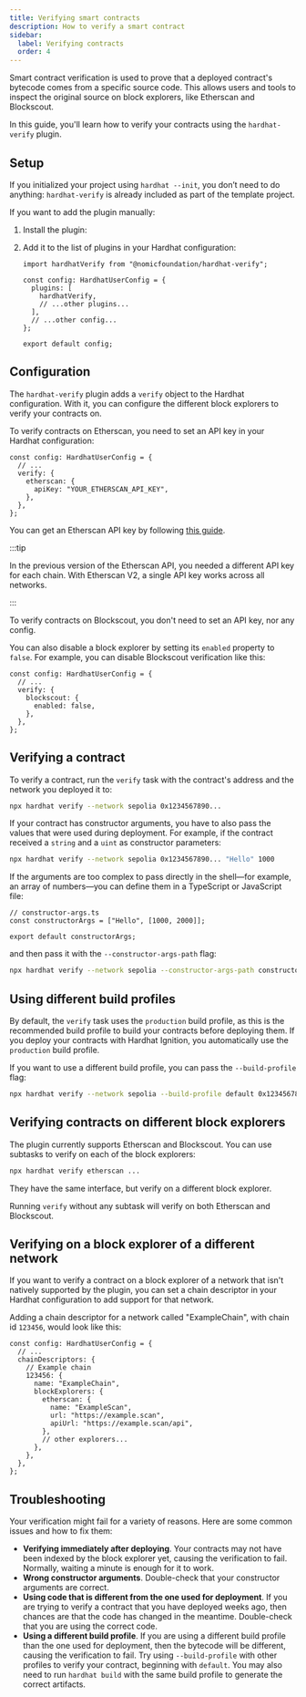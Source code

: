 ```yaml
---
title: Verifying smart contracts
description: How to verify a smart contract
sidebar:
  label: Verifying contracts
  order: 4
---
```



Smart contract verification is used to prove that a deployed contract's bytecode comes from a specific source code. This allows users and tools to inspect the original source on block explorers, like Etherscan and Blockscout.

In this guide, you'll learn how to verify your contracts using the `hardhat-verify` plugin.

## Setup

If you initialized your project using `hardhat --init`, you don’t need to do anything: `hardhat-verify` is already included as part of the template project.

If you want to add the plugin manually:

1. Install the plugin:

   <Install packages="@nomicfoundation/hardhat-verify" />

2. Add it to the list of plugins in your Hardhat configuration:

   ```tsx
   import hardhatVerify from "@nomicfoundation/hardhat-verify";

   const config: HardhatUserConfig = {
     plugins: [
       hardhatVerify,
       // ...other plugins...
     ],
     // ...other config...
   };

   export default config;
   ```

## Configuration

The `hardhat-verify` plugin adds a `verify` object to the Hardhat configuration. With it, you can configure the different block explorers to verify your contracts on.

To verify contracts on Etherscan, you need to set an API key in your Hardhat configuration:

```tsx
const config: HardhatUserConfig = {
  // ...
  verify: {
    etherscan: {
      apiKey: "YOUR_ETHERSCAN_API_KEY",
    },
  },
};
```

You can get an Etherscan API key by following [this guide](https://docs.etherscan.io/etherscan-v2/getting-an-api-key).

:::tip

In the previous version of the Etherscan API, you needed a different API key for each chain. With Etherscan V2, a single API key works across all networks.

:::

To verify contracts on Blockscout, you don't need to set an API key, nor any config.

You can also disable a block explorer by setting its `enabled` property to `false`. For example, you can disable Blockscout verification like this:

```tsx
const config: HardhatUserConfig = {
  // ...
  verify: {
    blockscout: {
      enabled: false,
    },
  },
};
```

## Verifying a contract

To verify a contract, run the `verify` task with the contract's address and the network you deployed it to:

```bash
npx hardhat verify --network sepolia 0x1234567890...
```

If your contract has constructor arguments, you have to also pass the values that were used during deployment. For example, if the contract received a `string` and a `uint` as constructor parameters:

```bash
npx hardhat verify --network sepolia 0x1234567890... "Hello" 1000
```

If the arguments are too complex to pass directly in the shell—for example, an array of numbers—you can define them in a TypeScript or JavaScript file:

```tsx
// constructor-args.ts
const constructorArgs = ["Hello", [1000, 2000]];

export default constructorArgs;
```

and then pass it with the `--constructor-args-path` flag:

```bash
npx hardhat verify --network sepolia --constructor-args-path constructor-args.ts 0x1234567890...
```

## Using different build profiles

By default, the `verify` task uses the `production` build profile, as this is the recommended build profile to build your contracts before deploying them. If you deploy your contracts with Hardhat Ignition, you automatically use the `production` build profile.

If you want to use a different build profile, you can pass the `--build-profile` flag:

```bash
npx hardhat verify --network sepolia --build-profile default 0x1234567890...
```

## Verifying contracts on different block explorers

The plugin currently supports Etherscan and Blockscout. You can use subtasks to verify on each of the block explorers:

```bash
npx hardhat verify etherscan ...
```

They have the same interface, but verify on a different block explorer.

Running `verify` without any subtask will verify on both Etherscan and Blockscout.

## Verifying on a block explorer of a different network

If you want to verify a contract on a block explorer of a network that isn't natively supported by the plugin, you can set a chain descriptor in your Hardhat configuration to add support for that network.

Adding a chain descriptor for a network called "ExampleChain", with chain id `123456`, would look like this:

```tsx
const config: HardhatUserConfig = {
  // ...
  chainDescriptors: {
    // Example chain
    123456: {
      name: "ExampleChain",
      blockExplorers: {
        etherscan: {
          name: "ExampleScan",
          url: "https://example.scan",
          apiUrl: "https://example.scan/api",
        },
        // other explorers...
      },
    },
  },
};
```

## Troubleshooting

Your verification might fail for a variety of reasons. Here are some common issues and how to fix them:

- **Verifying immediately after deploying**. Your contracts may not have been indexed by the block explorer yet, causing the verification to fail. Normally, waiting a minute is enough for it to work.
- **Wrong constructor arguments**. Double-check that your constructor arguments are correct.
- **Using code that is different from the one used for deployment**. If you are trying to verify a contract that you have deployed weeks ago, then chances are that the code has changed in the meantime. Double-check that you are using the correct code.
- **Using a different build profile**. If you are using a different build profile than the one used for deployment, then the bytecode will be different, causing the verification to fail. Try using `--build-profile` with other profiles to verify your contract, beginning with `default`. You may also need to run `hardhat build` with the same build profile to generate the correct artifacts.
